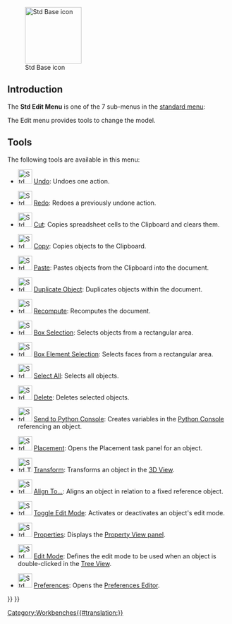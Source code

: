 <languages/>
<translate>

<!--T:24-->
{{Docnav
|[[Std_File_Menu|Std File Menu]]
|[[Std_View_Menu|Std View Menu]]
|[[Std_Base|Std Base]]
|IconL=
|IconR=
|IconC=Freecad.svg
}}

<!--T:25-->
[[Image:Freecad.svg|thumb|128px|Std Base icon]]

</translate>
{{TOCright}}
<translate>

==Introduction== <!--T:1-->

<!--T:26-->
The '''Std Edit Menu''' is one of the 7 sub-menus in the [[Standard_Menu|standard menu]]:

<!--T:17-->
<!--Please keep info below synchronized with Std_Base, Standard_Menu, Std_File_Menu etc.-->
{{StdMenu
|
[[Std_File_Menu|File]]
&nbsp;&nbsp;&nbsp;
[[Std_Edit_Menu|Edit]]
&nbsp;&nbsp;&nbsp;
[[Std_View_Menu|View]]
&nbsp;&nbsp;&nbsp;
[[Std_Tools_Menu|Tools]]
&nbsp;&nbsp;&nbsp;
[[Std_Macro_Menu|Macro]]
&nbsp;&nbsp;&nbsp;
[[Std_Windows_Menu|Windows]]
&nbsp;&nbsp;&nbsp;
[[Std_Help_Menu|Help]]
}}

<!--T:21-->
<!--Please keep info below synchronized with Standard_Menu-->
The Edit menu provides tools to change the model.

==Tools== <!--T:19-->

<!--T:27-->
The following tools are available in this menu:

<!--T:3-->
* [[File:Std_Undo.svg|32px]] [[Std_Undo|Undo]]: Undoes one action.

<!--T:4-->
* [[File:Std_Redo.svg|32px]] [[Std_Redo|Redo]]: Redoes a previously undone action.

<!--T:5-->
* [[File:Std_Cut.svg|32px]] [[Std_Cut|Cut]]: Copies spreadsheet cells to the Clipboard and clears them.

<!--T:6-->
* [[File:Std_Copy.svg|32px]] [[Std_Copy|Copy]]: Copies objects to the Clipboard.

<!--T:7-->
* [[File:Std_Paste.svg|32px]] [[Std_Paste|Paste]]: Pastes objects from the Clipboard into the document. 

<!--T:8-->
* [[File:Std_DuplicateSelection.svg|32px]] [[Std_DuplicateSelection|Duplicate Object]]: Duplicates objects within the document. {{Emphasis|-- If the [[PartDesign_Workbench|PartDesign Workbench]] is active the [[PartDesign_DuplicateSelection|PartDesign DuplicateSelection]] tool ({{Version|1.0}}) appears here instead.}} 

<!--T:9-->
* [[File:Std_Refresh.svg|32px]] [[Std_Refresh|Recompute]]: Recomputes the document.

<!--T:10-->
* [[File:Std_BoxSelection.svg|32px]] [[Std_BoxSelection|Box Selection]]: Selects objects from a rectangular area.

<!--T:23-->
* [[File:Std_BoxElementSelection.svg|32px]] [[Std_BoxElementSelection|Box Element Selection]]: Selects faces from a rectangular area.

<!--T:11-->
* [[File:Std_SelectAll.svg|32px]] [[Std_SelectAll|Select All]]: Selects all objects.

<!--T:12-->
* [[File:Std_Delete.svg|32px]] [[Std_Delete|Delete]]: Deletes selected objects.

<!--T:22-->
* [[File:Std_SendToPythonConsole.svg|32px]] [[Std_SendToPythonConsole|Send to Python Console]]: Creates variables in the [[Python_Console|Python Console]] referencing an object.

<!--T:13-->
* [[File:Std_Placement.svg|32px]] [[Std_Placement|Placement]]: Opens the Placement task panel for an object.

<!--T:29-->
* [[File:Std_TransformManip.svg|32px]] [[Std_TransformManip|Transform]]: Transforms an object in the [[3D_View|3D View]].

<!--T:14-->
* [[File:Std_Alignment.svg|32px]] [[Std_Alignment|Align To…]]: Aligns an object in relation to a fixed reference object.

<!--T:15-->
* [[File:Std_Edit.svg|32px]] [[Std_Edit|Toggle Edit Mode]]: Activates or deactivates an object's edit mode.

<!--T:31-->
* [[File:Std_Properties.svg|32px]] [[Std_Properties|Properties]]: Displays the [[Property_View|Property View panel]]. {{Version|1.0}}

<!--T:30-->
* [[File:Std_UserEditMode.svg|32px]] [[Std_UserEditMode|Edit Mode]]: Defines the edit mode to be used when an object is double-clicked in the [[Tree_View|Tree View]]. {{Version|0.20}}

<!--T:16-->
* [[File:Std_DlgPreferences.svg|32px]] [[Std_DlgPreferences|Preferences]]: Opens the [[Preferences_Editor|Preferences Editor]]. {{Emphasis|-- On MacOS this menu option may be located in the FreeCAD menu instead of the Edit menu.}}


<!--T:28-->
{{Docnav
|[[Std_File_Menu|Std File Menu]]
|[[Std_View_Menu|Std View Menu]]
|[[Std_Base|Std Base]]
|IconL=
|IconR=
|IconC=Freecad.svg
}}

</translate>
{{Std_Base_navi{{#translation:}}}}
{{Userdocnavi{{#translation:}}}}
[[Category:Workbenches{{#translation:}}]]